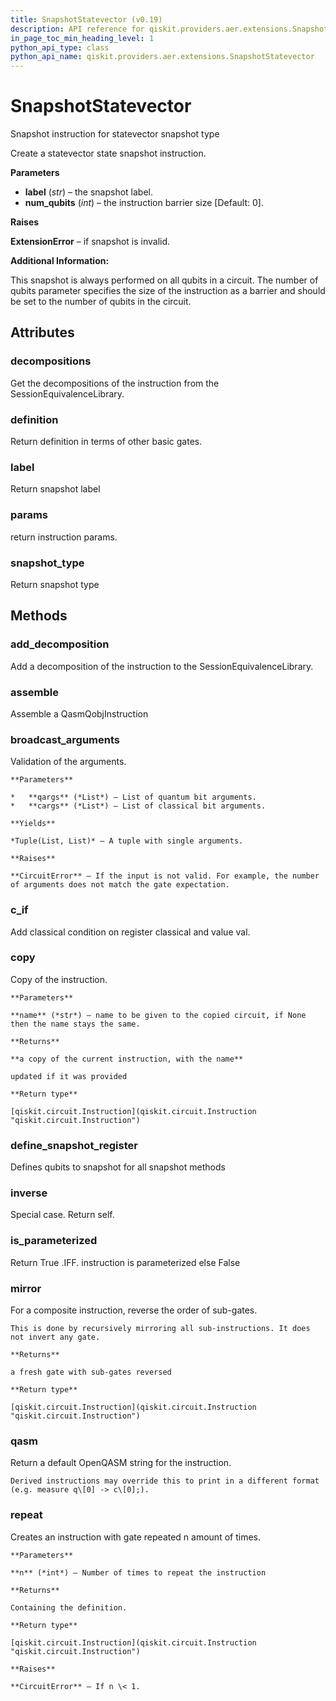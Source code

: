 ```yaml
---
title: SnapshotStatevector (v0.19)
description: API reference for qiskit.providers.aer.extensions.SnapshotStatevector in qiskit v0.19
in_page_toc_min_heading_level: 1
python_api_type: class
python_api_name: qiskit.providers.aer.extensions.SnapshotStatevector
---
```


# SnapshotStatevector

<Class id="qiskit.providers.aer.extensions.SnapshotStatevector" isDedicatedPage={true} github="https://github.com/qiskit/qiskit-aer/tree/stable/0.5/qiskit/providers/aer/extensions/snapshot_statevector.py" signature="SnapshotStatevector(label, num_qubits=0)" modifiers="class">
  Snapshot instruction for statevector snapshot type

  Create a statevector state snapshot instruction.

  **Parameters**

  *   **label** (*str*) – the snapshot label.
  *   **num\_qubits** (*int*) – the instruction barrier size \[Default: 0].

  **Raises**

  **ExtensionError** – if snapshot is invalid.

  **Additional Information:**

  This snapshot is always performed on all qubits in a circuit. The number of qubits parameter specifies the size of the instruction as a barrier and should be set to the number of qubits in the circuit.

  ## Attributes

  <span id="snapshotstatevector-decompositions" />

  ### decompositions

  <Attribute id="qiskit.providers.aer.extensions.SnapshotStatevector.decompositions">
    Get the decompositions of the instruction from the SessionEquivalenceLibrary.
  </Attribute>

  <span id="snapshotstatevector-definition" />

  ### definition

  <Attribute id="qiskit.providers.aer.extensions.SnapshotStatevector.definition">
    Return definition in terms of other basic gates.
  </Attribute>

  <span id="snapshotstatevector-label" />

  ### label

  <Attribute id="qiskit.providers.aer.extensions.SnapshotStatevector.label">
    Return snapshot label
  </Attribute>

  <span id="snapshotstatevector-params" />

  ### params

  <Attribute id="qiskit.providers.aer.extensions.SnapshotStatevector.params">
    return instruction params.
  </Attribute>

  <span id="snapshotstatevector-snapshot-type" />

  ### snapshot\_type

  <Attribute id="qiskit.providers.aer.extensions.SnapshotStatevector.snapshot_type">
    Return snapshot type
  </Attribute>

  ## Methods

  <span id="snapshotstatevector-add-decomposition" />

  ### add\_decomposition

  <Function id="qiskit.providers.aer.extensions.SnapshotStatevector.add_decomposition" signature="SnapshotStatevector.add_decomposition(decomposition)">
    Add a decomposition of the instruction to the SessionEquivalenceLibrary.
  </Function>

  <span id="snapshotstatevector-assemble" />

  ### assemble

  <Function id="qiskit.providers.aer.extensions.SnapshotStatevector.assemble" signature="SnapshotStatevector.assemble()">
    Assemble a QasmQobjInstruction
  </Function>

  <span id="snapshotstatevector-broadcast-arguments" />

  ### broadcast\_arguments

  <Function id="qiskit.providers.aer.extensions.SnapshotStatevector.broadcast_arguments" signature="SnapshotStatevector.broadcast_arguments(qargs, cargs)">
    Validation of the arguments.

    **Parameters**

    *   **qargs** (*List*) – List of quantum bit arguments.
    *   **cargs** (*List*) – List of classical bit arguments.

    **Yields**

    *Tuple(List, List)* – A tuple with single arguments.

    **Raises**

    **CircuitError** – If the input is not valid. For example, the number of arguments does not match the gate expectation.
  </Function>

  <span id="snapshotstatevector-c-if" />

  ### c\_if

  <Function id="qiskit.providers.aer.extensions.SnapshotStatevector.c_if" signature="SnapshotStatevector.c_if(classical, val)">
    Add classical condition on register classical and value val.
  </Function>

  <span id="snapshotstatevector-copy" />

  ### copy

  <Function id="qiskit.providers.aer.extensions.SnapshotStatevector.copy" signature="SnapshotStatevector.copy(name=None)">
    Copy of the instruction.

    **Parameters**

    **name** (*str*) – name to be given to the copied circuit, if None then the name stays the same.

    **Returns**

    **a copy of the current instruction, with the name**

    updated if it was provided

    **Return type**

    [qiskit.circuit.Instruction](qiskit.circuit.Instruction "qiskit.circuit.Instruction")
  </Function>

  <span id="snapshotstatevector-define-snapshot-register" />

  ### define\_snapshot\_register

  <Function id="qiskit.providers.aer.extensions.SnapshotStatevector.define_snapshot_register" signature="SnapshotStatevector.define_snapshot_register(circuit, label, qubits=None)" modifiers="static">
    Defines qubits to snapshot for all snapshot methods
  </Function>

  <span id="snapshotstatevector-inverse" />

  ### inverse

  <Function id="qiskit.providers.aer.extensions.SnapshotStatevector.inverse" signature="SnapshotStatevector.inverse()">
    Special case. Return self.
  </Function>

  <span id="snapshotstatevector-is-parameterized" />

  ### is\_parameterized

  <Function id="qiskit.providers.aer.extensions.SnapshotStatevector.is_parameterized" signature="SnapshotStatevector.is_parameterized()">
    Return True .IFF. instruction is parameterized else False
  </Function>

  <span id="snapshotstatevector-mirror" />

  ### mirror

  <Function id="qiskit.providers.aer.extensions.SnapshotStatevector.mirror" signature="SnapshotStatevector.mirror()">
    For a composite instruction, reverse the order of sub-gates.

    This is done by recursively mirroring all sub-instructions. It does not invert any gate.

    **Returns**

    a fresh gate with sub-gates reversed

    **Return type**

    [qiskit.circuit.Instruction](qiskit.circuit.Instruction "qiskit.circuit.Instruction")
  </Function>

  <span id="snapshotstatevector-qasm" />

  ### qasm

  <Function id="qiskit.providers.aer.extensions.SnapshotStatevector.qasm" signature="SnapshotStatevector.qasm()">
    Return a default OpenQASM string for the instruction.

    Derived instructions may override this to print in a different format (e.g. measure q\[0] -> c\[0];).
  </Function>

  <span id="snapshotstatevector-repeat" />

  ### repeat

  <Function id="qiskit.providers.aer.extensions.SnapshotStatevector.repeat" signature="SnapshotStatevector.repeat(n)">
    Creates an instruction with gate repeated n amount of times.

    **Parameters**

    **n** (*int*) – Number of times to repeat the instruction

    **Returns**

    Containing the definition.

    **Return type**

    [qiskit.circuit.Instruction](qiskit.circuit.Instruction "qiskit.circuit.Instruction")

    **Raises**

    **CircuitError** – If n \< 1.
  </Function>
</Class>

